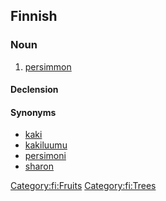 ==Finnish==

===Noun===
{{fi-noun}}

# [[persimmon]]

====Declension====
{{fi-decl-risti|persimon|i=0}}

====Synonyms====
* [[kaki]]
* [[kakiluumu]]
* [[persimoni]]
* [[sharon]]

[[Category:fi:Fruits]]
[[Category:fi:Trees]]